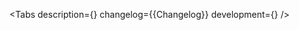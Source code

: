 

<Meta of={Stories} />

<ComponentHeader 
    name='ToastPlate' 
/>

<Tabs
    description={<Description />}
    changelog={<Markdown>{Changelog}</Markdown>}
    development={<Development />}
/>
